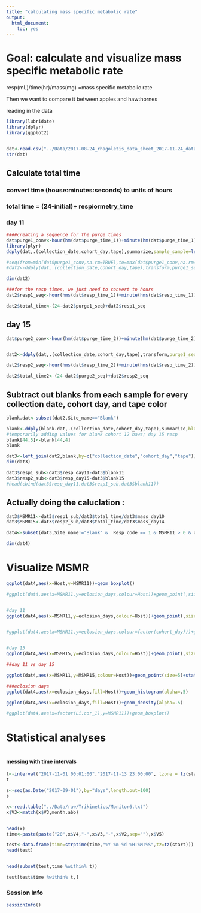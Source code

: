 ```yaml
---
title: "calculating mass specific metabolic rate"
output: 
  html_document: 
    toc: yes
---
```


# Goal: calculate and visualize mass specific metabolic rate  

resp(mL)/time(hr)/mass(mg) =mass specific metabolic rate 


Then we want to compare it between apples and hawthornes   

reading in the data   

```r
library(lubridate)
library(dplyr)
library(ggplot2)


dat<-read.csv("../Data/2017-08-24_rhagoletis_data_sheet_2017-11-24_dataslice.csv")
str(dat)
```


## Calculate total time 

### convert time (house:minutes:seconds) to units of hours 

### total time = (24-initial)+ respiormetry_time 
### day 11
```r
####creating a sequence for the purge times
dat$purge1_conv<-hour(hm(dat$purge_time_1))+minute(hm(dat$purge_time_1))/60
library(plyr)
ddply(dat,.(collection_date,cohort_day,tape),summarize,sample_sample=length(tape))

#seq(from=min(dat$purge1_conv,na.rm=TRUE),to=max(dat$purge1_conv,na.rm=TRUE),length.out=length(dat$tape))
#dat2<-ddply(dat,.(collection_date,cohort_day,tape),transform,purge1_seq=seq(from=min(purge1_conv,na.rm=TRUE),to=max(purge1_conv,na.rm=TRUE),length.out=length(tape)))

dim(dat2)

###for the resp times, we just need to convert to hours 
dat2$resp1_seq<-hour(hms(dat$resp_time_1))+minute(hms(dat$resp_time_1))/60

dat2$total_time<-(24-dat2$purge1_seq)+dat2$resp1_seq
```

## day 15
```r
dat$purge2_conv<-hour(hm(dat$purge_time_2))+minute(hm(dat$purge_time_2))/60


dat2<-ddply(dat,.(collection_date,cohort_day,tape),transform,purge1_seq=seq(from=min(purge1_conv,na.rm=TRUE),to=max(purge1_conv,na.rm=TRUE),length.out=length(tape)),purge2_seq=seq(from=min(purge2_conv,na.rm=TRUE),to=max(purge2_conv,na.rm=TRUE),length.out=length(tape)))

dat2$resp2_seq<-hour(hms(dat$resp_time_2))+minute(hms(dat$resp_time_2))/60

dat2$total_time2<-(24-dat2$purge2_seq)+dat2$resp2_seq
```


## Subtract out blanks from each sample for every collection date, cohort day, and tape color  

```r
blank.dat<-subset(dat2,Site_name=="Blank")

blank<-ddply(blank.dat,.(collection_date,cohort_day,tape),summarize,blank11=mean(resp_day11,na.rm=TRUE),blank15=mean(resp_day15,na.rm=TRUE))
#temporarily adding values for blank cohort 12 haws; day 15 resp
blank[44,5]<-blank[44,4]
blank

dat3<-left_join(dat2,blank,by=c("collection_date","cohort_day","tape"))
dim(dat3)

dat3$resp1_sub<-dat3$resp_day11-dat3$blank11
dat3$resp2_sub<-dat3$resp_day15-dat3$blank15
#head(cbind(dat3$resp_day11,dat3$resp1_sub,dat3$blank11))


```


## Actually doing the caluclation : 

```r
dat3$MSMR11<-dat3$resp1_sub/dat3$total_time/dat3$mass_day10
dat3$MSMR15<-dat3$resp2_sub/dat3$total_time/dat3$mass_day14

dat4<-subset(dat3,Site_name!="Blank" &  Resp_code == 1 & MSMR11 > 0 & organism!="wasp") # excluding blanks, wasps, msmr below 0, and experimental ones that don't have both day 11 and day 15

dim(dat4)
```

# Visualize MSMR    

```r
ggplot(dat4,aes(x=Host,y=MSMR11))+geom_boxplot()

#ggplot(dat4,aes(x=MSMR11,y=eclosion_days,colour=Host))+geom_point(,size=5)+stat_smooth()+xlim(0,.01)+facet_grid(.~factor(Li.cor_1))+ylim(0,90)


#day 11
ggplot(dat4,aes(x=MSMR11,y=eclosion_days,colour=Host))+geom_point(,size=5)+stat_smooth()+xlim(0,.01)+ylim(0,90)+xlab("Mass specific metabolic rate (mL/hr/mg)")


#ggplot(dat4,aes(x=MSMR11,y=eclosion_days,colour=factor(cohort_day)))+geom_point(,size=5)+stat_smooth(se=FALSE)+xlim(0,.01)+ylim(0,90)+xlab("Mass specific metabolic rate (mL/hr/mg)")


#day 15
ggplot(dat4,aes(x=MSMR15,y=eclosion_days,colour=Host))+geom_point(,size=5)+stat_smooth()+ylim(0,90)+xlab("Mass specific metabolic rate (mL/hr/mg)")+xlim(0,.01)

##day 11 vs day 15

ggplot(dat4,aes(x=MSMR11,y=MSMR15,colour=Host))+geom_point(size=5)+stat_smooth()

###eclosion days
ggplot(dat4,aes(x=eclosion_days,fill=Host))+geom_histogram(alpha=.5)

ggplot(dat4,aes(x=eclosion_days,fill=Host))+geom_density(alpha=.5)

#ggplot(dat4,aes(x=factor(Li.cor_1),y=MSMR11))+geom_boxplot()
```



# Statistical analyses   



```r

```


#### messing with time intervals   

```r

t<-interval("2017-11-01 00:01:00","2017-11-13 23:00:00", tzone = tz(start))
t

s<-seq(as.Date("2017-09-01"),by="days",length.out=100)
s

x<-read.table("../Data/raw/Trikinetics/Monitor6.txt")
x$V3<-match(x$V3,month.abb)


head(x)
time<-paste(paste("20",x$V4,"-",x$V3,"-",x$V2,sep=""),x$V5)

test<-data.frame(time=strptime(time,"%Y-%m-%d %H:%M:%S",tz=tz(start)))
head(test)


head(subset(test,time %within% t))

test[test$time %within% t,]
```



### Session Info

```r
sessionInfo()
```

